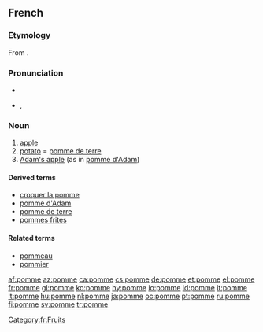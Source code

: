 {{see|pommé}}
==French==

===Etymology===
From {{L.|fr}} {{term|pomum|lang=la}}.

===Pronunciation===
*{{audio|Fr-pomme.ogg|audio}}
*{{IPA|/pɔm/}}, {{SAMPA|/pOm/}}

===Noun===
{{fr-noun|f}}

# [[apple]] {{i|fruit}}
# [[potato]] = [[pomme de terre]]
# [[Adam's apple]] (as in [[pomme d'Adam]])

====Derived terms====
*[[croquer la pomme]]
*[[pomme d'Adam]]
*[[pomme de terre]]
*[[pommes frites]]

====Related terms====
*[[pommeau]]
*[[pommier]]

[[Category:fr:Fruits]]

[[af:pomme]]
[[az:pomme]]
[[ca:pomme]]
[[cs:pomme]]
[[de:pomme]]
[[et:pomme]]
[[el:pomme]]
[[fr:pomme]]
[[gl:pomme]]
[[ko:pomme]]
[[hy:pomme]]
[[io:pomme]]
[[id:pomme]]
[[it:pomme]]
[[lt:pomme]]
[[hu:pomme]]
[[nl:pomme]]
[[ja:pomme]]
[[oc:pomme]]
[[pt:pomme]]
[[ru:pomme]]
[[fi:pomme]]
[[sv:pomme]]
[[tr:pomme]]